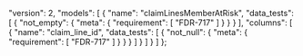   "version": 2,
  "models": [
    {
      "name": "claimLinesMemberAtRisk",
      "data_tests": [
        {
          "not_empty": {
            "meta": {
              "requirement": [
                "FDR-717"
              ]
            }
          }
        }
      ],
      "columns": [
        {
          "name": "claim_line_id",
          "data_tests": [
            {
              "not_null": {
                "meta": {
                  "requirement": [
                    "FDR-717"
                  ]
                }
              }
            }
          ]
        }
      ]
    }
  ]
};
